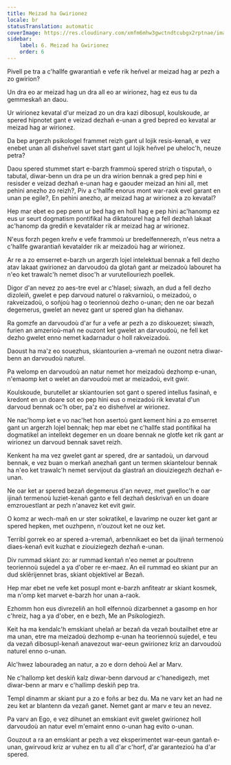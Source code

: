 ```yaml
---
title: Meizad ha Gwirionez
locale: br
statusTranslation: automatic
coverImage: https://res.cloudinary.com/xmfm6mhw3gwctndtcubgx2rptnae/image/upload/v1741354419/small_cover_la_gran_rebelion_28716e29d2.webp
sidebar:
    label: 6. Meizad ha Gwirionez
    order: 6
---
```

Pivell pe tra a c'hallfe gwarantiañ e vefe rik heñvel ar meizad hag ar pezh a zo gwirion?

Un dra eo ar meizad hag un dra all eo ar wirionez, hag ez eus tu da gemmeskañ an daou.

Ur wirionez kevatal d'ur meizad zo un dra kazi dibosupl, koulskoude, ar spered hipnotet gant e veizad dezhañ e-unan a gred bepred eo kevatal ar meizad hag ar wirionez.

Da bep argerzh psikologel frammet reizh gant ul lojik resis-kenañ, e vez enebet unan all disheñvel savet start gant ul lojik heñvel pe uheloc'h, neuze petra?

Daou spered stummet start e-barzh frammoù spered strizh o tisputañ, o tabutal, diwar-benn un dra pe un dra wirion bennak a gred pep hini e resisder e veizad dezhañ e-unan hag e gaouder meizad an hini all, met pehini anezho zo reizh?, Piv a c'hallfe enorus mont war-raok evel garant en unan pe egile?, En pehini anezho, ar meizad hag ar wirionez a zo kevatal?

Hep mar ebet eo pep penn ur bed hag en holl hag e pep hini ac'hanomp ez eus ur seurt dogmatism pontifikal ha diktatourel hag a fell dezhañ lakaat ac'hanomp da grediñ e kevatalder rik ar meizad hag ar wirionez.

N'eus forzh pegen kreñv e vefe frammoù ur bredelfennerezh, n'eus netra a c'hallfe gwarantiañ kevatalder rik ar meizadoù hag ar wirionez.

Ar re a zo emserret e-barzh un argerzh lojel intelektual bennak a fell dezho atav lakaat gwirionez an darvoudoù da glotañ gant ar meizadoù labouret ha n'eo ket trawalc'h nemet disoc'h ar vurutellouriezh poellek.

Digor d'an nevez zo aes-tre evel ar c'hlasel; siwazh, an dud a fell dezho dizoleiñ, gwelet e pep darvoud naturel o rakvarnioù, o meizadoù, o rakveizadoù, o soñjoù hag o teoriennoù dezho o-unan; den ne oar bezañ degemerus, gwelet an nevez gant ur spered glan ha diehanav.

Ra gomzfe an darvoudoù d'ar fur a vefe ar pezh a zo diskouezet; siwazh, furien an amzerioù-mañ ne ouzont ket gwelet an darvoudoù, ne fell ket dezho gwelet enno nemet kadarnadur o holl rakveizadoù.

Daoust ha ma'z eo souezhus, skiantourien a-vremañ ne ouzont netra diwar-benn an darvoudoù naturel.

Pa welomp en darvoudoù an natur nemet hor meizadoù dezhomp e-unan, n'emaomp ket o welet an darvoudoù met ar meizadoù, evit gwir.

Koulskoude, burutellet ar skiantourien sot gant o spered intellus fasinañ, e kredont en un doare sot eo pep hini eus o meizadoù rik kevatal d'un darvoud bennak oc'h ober, pa'z eo disheñvel ar wirionez.

Ne nac'homp ket e vo nac'het hon asertoù gant kement hini a zo emserret gant un argerzh lojel bennak; hep mar ebet ne c'hallfe stad pontifikal ha dogmatikel an intellekt degemer en un doare bennak ne glotfe ket rik gant ar wirionez un darvoud bennak savet reizh.

Kenkent ha ma vez gwelet gant ar spered, dre ar santadoù, un darvoud bennak, e vez buan o merkañ anezhañ gant un termen skiantelour bennak ha n'eo ket trawalc'h nemet servijout da glastrañ an diouiziegezh dezhañ e-unan.

Ne oar ket ar spered bezañ degemerus d'an nevez, met gwelloc'h e oar ijinañ termenoù luziet-kenañ ganto e fell dezhañ deskrivañ en un doare emzrouestlant ar pezh n'anavez ket evit gwir.

O komz ar wech-mañ en ur ster sokratikel, e lavarimp ne ouzer ket gant ar spered hepken, met ouzhpenn, n'ouzout ket ne ouz ket.

Terribl gorrek eo ar spered a-vremañ, arbennikaet eo bet da ijinañ termenoù diaes-kenañ evit kuzhat e ziouiziegezh dezhañ e-unan.

Div rummad skiant zo: ar rummad kentañ n'eo nemet ar poultrenn teoriennoù sujedel a ya d'ober re er-maez. An eil rummad eo skiant pur an dud sklêrijennet bras, skiant objektivel ar Bezañ.

Hep mar ebet ne vefe ket posupl mont e-barzh anfiteatr ar skiant kosmek, ma n'omp ket marvet e-barzh hor unan a-raok.

Ezhomm hon eus divrezeliñ an holl elfennoù dizarbennet a gasomp en hor c'hreiz, hag a ya d'ober, en e bezh, Me an Psikologiezh.

Keit ha ma kendalc'h emskiant uhelañ ar bezañ da vezañ boutailhet etre ar ma unan, etre ma meizadoù dezhomp e-unan ha teoriennoù sujedel, e teu da vezañ dibosupl-kenañ anavezout war-eeun gwirionez kriz an darvoudoù naturel enno o-unan.

Alc'hwez labouradeg an natur, a zo e dorn dehoù Ael ar Marv.

Ne c'hallomp ket deskiñ kalz diwar-benn darvoud ar c'hanedigezh, met diwar-benn ar marv e c'hallimp deskiñ pep tra.

Templ dinamm ar skiant pur a zo e foñs ar bez du. Ma ne varv ket an had ne zeu ket ar blantenn da vezañ ganet. Nemet gant ar marv e teu an nevez.

Pa varv an Ego, e vez dihunet an emskiant evit gwelet gwirionez holl darvoudoù an natur evel m'emaint enno o-unan hag evito o-unan.

Gouzout a ra an emskiant ar pezh a vez eksperimentet war-eeun gantañ e-unan, gwirvoud kriz ar vuhez en tu all d'ar c'horf, d'ar garantezioù ha d'ar spered.

